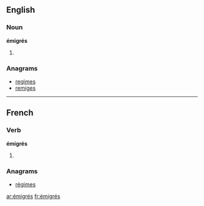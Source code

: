 {{also|émigres}}
==English==

===Noun===
'''émigrés'''

# {{plural of|émigré}}

===Anagrams===
* [[regimes#English|regimes]]
* [[remiges#English|remiges]]

----

==French==

===Verb===
'''émigrés''' {{m|p}}

# {{masculine plural past participle of|[[émigrer]]|lang=fr|sort=emigres}}

===Anagrams===
* [[régimes#French|régimes]]

[[ar:émigrés]]
[[fr:émigrés]]